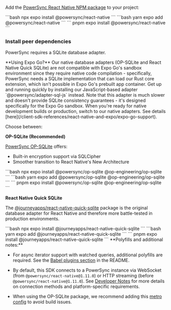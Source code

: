 Add the [PowerSync React Native NPM package](https://www.npmjs.com/package/@powersync/react-native) to your project:

<Tabs>
  <Tab title="npm">
    ```bash
    npx expo install @powersync/react-native
    ```
  </Tab>

  <Tab title="yarn">
    ```bash
    yarn expo add @powersync/react-native
    ```
  </Tab>

  <Tab title="pnpm">
    ```
    pnpm expo install @powersync/react-native
    ```
  </Tab>
</Tabs>

### Install peer dependencies

PowerSync requires a SQLite database adapter. 

<Tip>
**Using Expo Go?** Our native database adapters (OP-SQLite and React Native Quick SQLite) are not compatible with Expo Go's sandbox environment since they require native code compilation - specifically, PowerSync needs a SQLite implementation that can load our Rust core extension, which isn't possible in Expo Go's prebuilt app container. Get up and running quickly by installing our JavaScript-based adapter `@powersync/adapter-sql-js` instead. Note that this adapter is much slower and doesn't provide SQLite consistency guarantees - it's designed specifically for the Expo Go sandbox. When you're ready for native development builds or production, switch to our native adapters. See details [here](/client-sdk-references/react-native-and-expo/expo-go-support).
</Tip>

Choose between:

**OP-SQLite (Recommended)**

[PowerSync OP-SQLite](https://www.npmjs.com/package/@powersync/op-sqlite) offers:
- Built-in encryption support via SQLCipher
- Smoother transition to React Native's New Architecture

<Tabs>
  <Tab title="npm">
    ```bash
    npx expo install @powersync/op-sqlite @op-engineering/op-sqlite
    ```
  </Tab>

  <Tab title="yarn">
    ```bash
    yarn expo add @powersync/op-sqlite @op-engineering/op-sqlite
    ```
  </Tab>

  <Tab title="pnpm">
    ```
    pnpm expo install @powersync/op-sqlite @op-engineering/op-sqlite
    ```
  </Tab>
</Tabs>

**React Native Quick SQLite**

The [@journeyapps/react-native-quick-sqlite](https://www.npmjs.com/package/@journeyapps/react-native-quick-sqlite) package is the original database adapter for React Native and therefore more battle-tested in production environments.

<Tabs>
  <Tab title="npm">
    ```bash
    npx expo install @journeyapps/react-native-quick-sqlite
    ```
  </Tab>

  <Tab title="yarn">
    ```bash
    yarn expo add @journeyapps/react-native-quick-sqlite
    ```
  </Tab>

  <Tab title="pnpm">
    ```
    pnpm expo install @journeyapps/react-native-quick-sqlite
    ```
  </Tab>
</Tabs>

<Info>
  **Polyfills and additional notes:**
  
  - For async iterator support with watched queries, additional polyfills are required. See the [Babel plugins section](https://www.npmjs.com/package/@powersync/react-native#babel-plugins-watched-queries) in the README.
  
  - By default, this SDK connects to a PowerSync instance via WebSocket (from `@powersync/react-native@1.11.0`) or HTTP streaming (before `@powersync/react-native@1.11.0`). See [Developer Notes](/client-sdk-references/react-native-and-expo#developer-notes) for more details on connection methods and platform-specific requirements.

  - When using the OP-SQLite package, we recommend adding this [metro config](https://github.com/powersync-ja/powersync-js/tree/main/packages/react-native#metro-config-optional)
    to avoid build issues.
</Info>